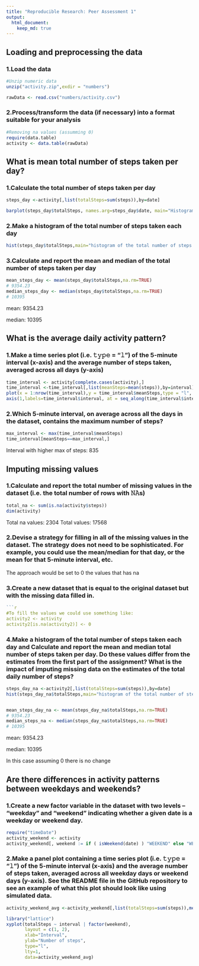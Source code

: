 ```yaml
---
title: "Reproducible Research: Peer Assessment 1"
output: 
  html_document:
    keep_md: true
---
```


## Loading and preprocessing the data
### 1.Load the data
```r
#Unzip numeric data
unzip("activity.zip",exdir = "numbers")

rawData <- read.csv("numbers/activity.csv")

```

### 2.Process/transform the data (if necessary) into a format suitable for your analysis
```r
#Removing na values (assumming 0)
require(data.table)
activity <- data.table(rawData)
```

## What is mean total number of steps taken per day?
### 1.Calculate the total number of steps taken per day
```r
steps_day <-activity[,list(totalSteps=sum(steps)),by=date]

barplot(steps_day$totalSteps, names.arg=steps_day$date, main="Histogram of the total number of steps taken each day", 	ylab="steps")

```

### 2.Make a histogram of the total number of steps taken each day
```r
hist(steps_day$totalSteps,main="histogram of the total number of steps taken each day",xlab="Steps/day")
```

### 3.Calculate and report the mean and median of the total number of steps taken per day
```r
mean_steps_day <- mean(steps_day$totalSteps,na.rm=TRUE)
# 9354.23
median_steps_day <- median(steps_day$totalSteps,na.rm=TRUE)
# 10395
```

mean: 9354.23

median: 10395


## What is the average daily activity pattern?

### 1.Make a time series plot (i.e. 𝚝𝚢𝚙𝚎 = "𝚕") of the 5-minute interval (x-axis) and the average number of steps taken, averaged across all days (y-axis)

```r
time_interval <- activity[complete.cases(activity),]
time_interval <-time_interval[,list(meanSteps=mean(steps)),by=interval]
plot(x = 1:nrow(time_interval),y = time_interval$meanSteps,type = "l",     xlab="Intervals", ylab = "Average/day", xaxt = "n")
axis(1,labels=time_interval$interval, at = seq_along(time_interval$interval) )
```
  
### 2.Which 5-minute interval, on average across all the days in the dataset, contains the maximum number of steps?
```r
max_interval <- max(time_interval$meanSteps)
time_interval[meanSteps==max_interval,]
```

Interval with higher max of steps: 835

## Imputing missing values

### 1.Calculate and report the total number of missing values in the dataset (i.e. the total number of rows with 𝙽𝙰s)
```r
total_na <- sum(is.na(activity$steps))
dim(activity)
```

Total na values: 2304
Total values: 17568

### 2.Devise a strategy for filling in all of the missing values in the dataset. The strategy does not need to be sophisticated. For example, you could use the mean/median for that day, or the mean for that 5-minute interval, etc.

The approach would be set to 0 the values that has na


### 3.Create a new dataset that is equal to the original dataset but with the missing data filled in.
```r
```r
#To fill the values we could use something like:
activity2 <- activity
activity2[is.na(activity2)] <- 0
```



### 4.Make a histogram of the total number of steps taken each day and Calculate and report the mean and median total number of steps taken per day. Do these values differ from the estimates from the first part of the assignment? What is the impact of imputing missing data on the estimates of the total daily number of steps?
```r
steps_day_na <-activity2[,list(totalSteps=sum(steps)),by=date]
hist(steps_day_na$totalSteps,main="histogram of the total number of steps taken each day NA to 0",xlab="Steps/day")


mean_steps_day_na <- mean(steps_day_na$totalSteps,na.rm=TRUE)
# 9354.23
median_steps_na <- median(steps_day_na$totalSteps,na.rm=TRUE)
# 10395
```

mean: 9354.23

median: 10395

In this case assuming 0 there is no change


## Are there differences in activity patterns between weekdays and weekends?

### 1.Create a new factor variable in the dataset with two levels – “weekday” and “weekend” indicating whether a given date is a weekday or weekend day.

```r
require("timeDate")
activity_weekend <- activity
activity_weekend[, weekend := if ( isWeekend(date) ) "WEEKEND" else "WEEKDAY", by = 1:nrow(activity_weekend)]
```

### 2.Make a panel plot containing a time series plot (i.e. 𝚝𝚢𝚙𝚎 = "𝚕") of the 5-minute interval (x-axis) and the average number of steps taken, averaged across all weekday days or weekend days (y-axis). See the README file in the GitHub repository to see an example of what this plot should look like using simulated data.

```r

activity_weekend_avg <-activity_weekend[,list(totalSteps=sum(steps)),mean.(inte, na.rm=TRUErval, weekend)]

library("lattice")
xyplot(totalSteps ~ interval | factor(weekend),
       layout = c(1, 2),
       xlab="Interval",
       ylab="Number of steps",
       type="l",
       lty=1,
       data=activity_weekend_avg)
```


